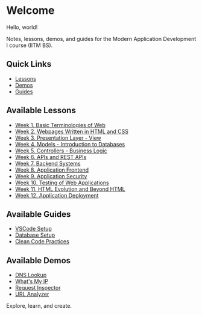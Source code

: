 # Welcome

Hello, world!

Notes, lessons, demos, and guides for the Modern Application Development I course (IITM BS).

## Quick Links

- [Lessons](/lessons)
- [Demos](/demos/)
- [Guides](/guides/)

## Available Lessons

- [Week 1. Basic Terminologies of Web](/lessons/week1)
- [Week 2. Webpages Written in HTML and CSS](/lessons/week2)
- [Week 3. Presentation Layer - View](/lessons/week3)
- [Week 4. Models - Introduction to Databases](/lessons/week4)
- [Week 5. Controllers - Business Logic](/lessons/week5)
- [Week 6. APIs and REST APIs](/lessons/week6)
- [Week 7. Backend Systems](/lessons/week7)
- [Week 8. Application Frontend](/lessons/week8)
- [Week 9. Application Security](/lessons/week9)
- [Week 10. Testing of Web Applications](/lessons/week10)
- [Week 11. HTML Evolution and Beyond HTML](/lessons/week11)
- [Week 12. Application Deployment](/lessons/week12)

## Available Guides

- [VSCode Setup](/guides/vscode)
- [Database Setup](/guides/database)
- [Clean Code Practices](/guides/clean-code)

## Available Demos

- [DNS Lookup](/demos/dns-lookup)
- [What's My IP](/demos/whats-my-ip)
- [Request Inspector](/demos/request-inspector)
- [URL Analyzer](/demos/url-analyzer)

Explore, learn, and create.
